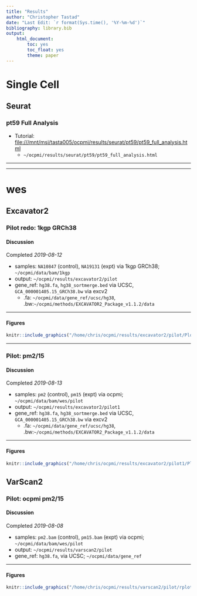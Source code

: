 ```yaml
---
title: "Results"
author: "Christopher Tastad"
date: "Last Edit: `r format(Sys.time(), '%Y-%m-%d')`"
bibliography: library.bib
output:
    html_document:
        toc: yes
        toc_float: yes
        theme: paper
---
```


# Single Cell

## Seurat

### pt59 Full Analysis

* Tutorial: [file:///mnt/msi/tasta005/ocpmi/results/seurat/pt59/pt59_full_analysis.html](file:///mnt/msi/tasta005/ocpmi/results/seurat/pt59/pt59_full_analysis.html)
    - `~/ocpmi/results/seurat/pt59/pt59_full_analysis.html`

***

***

# wes

## Excavator2

### Pilot redo: 1kgp GRCh38 {.tabset .tabfade}

#### Discussion

Completed *2019-08-12*

* samples: `NA10847` (control), `NA19131` (expt) via 1kgp GRCh38; `~/ocpmi/data/bam/1kgp`
* output: `~/ocpmi/results/excavator2/pilot`
* gene_ref: `hg38.fa`, `hg38_sortmerge.bed` via UCSC, `GCA_000001405.15_GRCh38.bw` via excv2
    - .fa: `~/ocpmi/data/gene_ref/ucsc/hg38`, .bw:`~/ocpmi/methods/EXCAVATOR2_Package_v1.1.2/data`

***

#### Figures

```r
knitr::include_graphics("/home/chris/ocpmi/results/excavator2/pilot/Plots/NA19131/combined.pdf")
```

***

### Pilot: pm2/15 {.tabset .tabfade}

#### Discussion

Completed *2019-08-13*

* samples: `pm2` (control), `pm15` (expt) via ocpmi; `~/ocpmi/data/bam/wes/pilot`
* output: `~/ocpmi/results/excavator2/pilot1`
* gene_ref: `hg38.fa`, `hg38_sortmerge.bed` via UCSC, `GCA_000001405.15_GRCh38.bw` via excv2
    - .fa: `~/ocpmi/data/gene_ref/ucsc/hg38`, .bw:`~/ocpmi/methods/EXCAVATOR2_Package_v1.1.2/data`

***

#### Figures

```r
knitr::include_graphics("/home/chris/ocpmi/results/excavator2/pilot1/Plots/pm2/combined.pdf")
```


## VarScan2

### Pilot: ocpmi pm2/15 {.tabset .tabfade}

#### Discussion

Completed *2019-08-08*

* samples: `pm2.bam` (control), `pm15.bam` (expt) via ocpmi; `~/ocpmi/data/bam/wes/pilot`
* output: `~/ocpmi/results/varscan2/pilot`
* gene_ref: `hg38.fa`, via UCSC; `~/ocpmi/data/gene_ref`

***

#### Figures

```r
knitr::include_graphics("/home/chris/ocpmi/results/varscan2/pilot/rplot.pdf")
```

